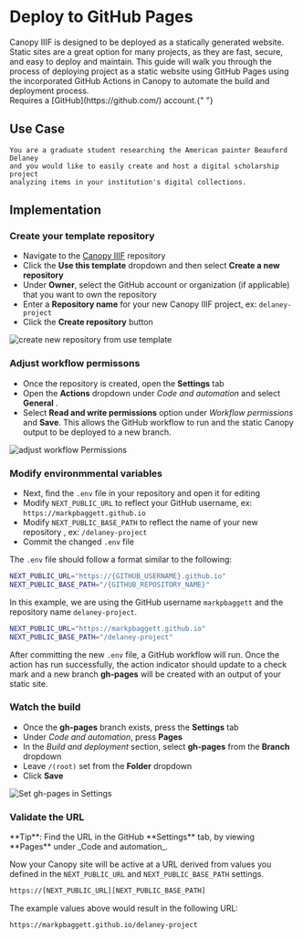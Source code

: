 
# Deploy to GitHub Pages

<Section size="1">
  <Text size="4">
    Canopy IIIF is designed to be deployed as a statically generated website.
    Static sites are a great option for many projects, as they are fast, secure,
    and easy to deploy and maintain. This guide will walk you through the
    process of deploying project as a static website using GitHub Pages using
    the incorporated GitHub Actions in Canopy to automate the build and
    deployment process.
  </Text>
</Section>

<Callout type="info">
  Requires a [GitHub](https://github.com/) account.{" "}
</Callout>

## Use Case

    You are a graduate student researching the American painter Beauford Delaney
    and you would like to easily create and host a digital scholarship project
    analyzing items in your institution's digital collections.

## Implementation

<Steps>

### Create your template repository

- Navigate to the [Canopy IIIF](https://github.com/canopy-iiif/canopy-iiif) repository
- Click the **Use this template** dropdown and then select **Create a new repository**
- Under **Owner**, select the GitHub account or organization (if applicable) that you want to own the repository
- Enter a **Repository name** for your new Canopy IIIF project, ex: `delaney-project`
- Click the **Create repository** button

![create new repository from use template](/examples/use-template.png)

### Adjust workflow permissons

- Once the repository is created, open the **Settings** tab
- Open the **Actions** dropdown under _Code and automation_ and select **General** .
- Select **Read and write permissions** option under _Workflow permissions_ and **Save**. This allows the GitHub
  workflow to run and the static Canopy output to be deployed to a new branch.

![adjust workflow Permissions](/examples/workflow-permissions.png)

### Modify environmmental variables

- Next, find the `.env` file in your repository and open it for editing
- Modify `NEXT_PUBLIC_URL` to reflect your GitHub username, ex: `https://markpbaggett.github.io`
- Modify `NEXT_PUBLIC_BASE_PATH` to reflect the name of your new repository , ex: `/delaney-project`
- Commit the changed `.env` file

The `.env` file should follow a format similar to the following:

```sh filename=".env" copy
NEXT_PUBLIC_URL="https://{GITHUB_USERNAME}.github.io"
NEXT_PUBLIC_BASE_PATH="/{GITHUB_REPOSITORY_NAME}"
```

In this example, we are using the GitHub username `markpbaggett` and the repository name `delaney-project`.

```sh filename=".env" copy
NEXT_PUBLIC_URL="https://markpbaggett.github.io"
NEXT_PUBLIC_BASE_PATH="/delaney-project"
```

After committing the new `.env` file, a GitHub workflow will run. Once the action has run successfully, the action indicator should update to a check mark and a new branch **gh-pages** will be created with an output of your static site.

### Watch the build

- Once the **gh-pages** branch exists, press the **Settings** tab
- Under _Code and automation_, press **Pages**
- In the _Build and deployment_ section, select **gh-pages** from the **Branch** dropdown
- Leave `/(root)` set from the **Folder** dropdown
- Click **Save**

![Set gh-pages in Settings](/examples/set-gh-pages.png)

### Validate the URL

<Callout type="info">
  **Tip**: Find the URL in the GitHub **Settings** tab, by viewing **Pages**
  under _Code and automation_.
</Callout>

Now your Canopy site will be active at a URL derived from values you defined in the `NEXT_PUBLIC_URL` and `NEXT_PUBLIC_BASE_PATH` settings.

```sh
https://[NEXT_PUBLIC_URL][NEXT_PUBLIC_BASE_PATH]
```

The example values above would result in the following URL:

```sh
https://markpbaggett.github.io/delaney-project
```

</Steps>
